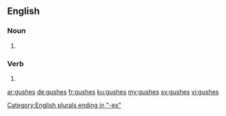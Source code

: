 ==English==

===Noun===
{{head|en|plural}}

# {{plural of|gush|lang=en}}

===Verb===
{{head|en}}

# {{en-third-person singular of|gush}}

[[Category:English plurals ending in "-es"]]

[[ar:gushes]]
[[de:gushes]]
[[fr:gushes]]
[[ku:gushes]]
[[my:gushes]]
[[sv:gushes]]
[[vi:gushes]]